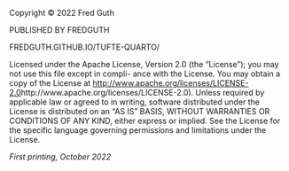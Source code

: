 ::: {.content-hidden unless-format="pdf"}
<!-- Q: Why it appears in the TOC? -->

\vfill

Copyright © 2022 Fred Guth


PUBLISHED BY FREDGUTH


FREDGUTH.GITHUB.IO/TUFTE-QUARTO/


Licensed under the Apache License, Version 2.0 (the “License”); you may not use this file except in compli- ance with the License. You may obtain a copy of the License at [http://www.apache.org/licenses/LICENSE-2.0]([)http://www.apache.org/licenses/LICENSE-2.0). Unless required by applicable law or agreed to in writing, software distributed under the License is distributed on an “AS IS” BASIS, WITHOUT WARRANTIES OR CONDITIONS OF ANY KIND, either express or implied. See the License for the specific language governing permissions and limitations under the License.


*First printing, October 2022*

:::